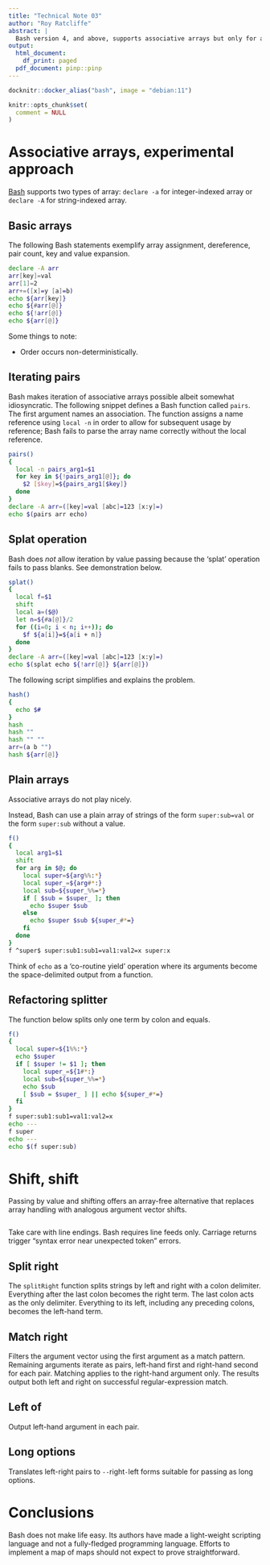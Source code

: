 ```yaml
---
title: "Technical Note 03"
author: "Roy Ratcliffe"
abstract: |
  Bash version 4, and above, supports associative arrays but only for a single dimension; it does _not_ support associations between key and subordinate associative arrays. Key-value pairs are purely string-string. Here follows an adventure across the isoteric and ancient land of Bourne-Again shell.
output:
  html_document:
    df_print: paged
  pdf_document: pinp::pinp
---
```


```r
docknitr::docker_alias("bash", image = "debian:11")

knitr::opts_chunk$set(
  comment = NULL
)
```

[man-7-bash]:https://man7.org/linux/man-pages/man1/bash.1.html

# Associative arrays, experimental approach

[Bash][man-7-bash] supports two types of array: `declare -a` for integer-indexed array or `declare -A` for string-indexed array.

## Basic arrays
The following Bash statements exemplify array assignment, dereference, pair count, key and value expansion.

```bash
declare -A arr
arr[key]=val
arr[1]=2
arr+=([x]=y [a]=b)
echo ${arr[key]}
echo ${#arr[@]}
echo ${!arr[@]}
echo ${arr[@]}
```

Some things to note:

* Order occurs non-deterministically.

## Iterating pairs
Bash makes iteration of associative arrays possible albeit somewhat idiosyncratic. The following snippet defines a Bash function called `pairs`. The first argument names an association. The function assigns a name reference using `local -n` in order to allow for subsequent usage by reference; Bash fails to parse the array name correctly without the local reference.

```bash
pairs()
{
  local -n pairs_arg1=$1
  for key in ${!pairs_arg1[@]}; do
    $2 [$key]=${pairs_arg1[$key]}
  done
}
declare -A arr=([key]=val [abc]=123 [x:y]=)
echo $(pairs arr echo)
```

## Splat operation
Bash does *not* allow iteration by value passing because the 'splat' operation fails to pass blanks. See demonstration below.

```bash
splat()
{
  local f=$1
  shift
  local a=($@)
  let n=${#a[@]}/2
  for ((i=0; i < n; i++)); do
    $f ${a[i]}=${a[i + n]}
  done
}
declare -A arr=([key]=val [abc]=123 [x:y]=)
echo $(splat echo ${!arr[@]} ${arr[@]})
```

The following script simplifies and explains the problem.

```bash
hash()
{
  echo $#
}
hash
hash ""
hash "" ""
arr=(a b "")
hash ${arr[@]}
```

## Plain arrays
Associative arrays do not play nicely.

Instead, Bash can use a plain array of strings of the form `super:sub=val` or the form `super:sub` without a value.

```bash
f()
{
  local arg1=$1
  shift
  for arg in $@; do
    local super=${arg%%:*}
    local super_=${arg#*:}
    local sub=${super_%%=*}
    if [ $sub = $super_ ]; then
      echo $super $sub
    else
      echo $super $sub ${super_#*=}
    fi
  done
}
f ^super$ super:sub1:sub1=val1:val2=x super:x
```

Think of `echo` as a 'co-routine yield' operation where its arguments become the space-delimited output from a function.

## Refactoring splitter
The function below splits only one term by colon and equals.

```bash
f()
{
  local super=${1%%:*}
  echo $super
  if [ $super != $1 ]; then
    local super_=${1#*:}
    local sub=${super_%%=*}
    echo $sub
    [ $sub = $super_ ] || echo ${super_#*=}
  fi
}
f super:sub1:sub1=val1:val2=x
echo ---
f super
echo ---
echo $(f super:sub)
```

# Shift, shift

Passing by value and shifting offers an array-free alternative that replaces array handling with analogous argument vector shifts.

```bash
```

Take care with line endings. Bash requires line feeds only. Carriage returns trigger "syntax error near unexpected token" errors.

## Split right
The `splitRight` function splits strings by left and right with a colon delimiter. Everything after the last colon becomes the right term. The last colon acts as the only delimiter. Everything to its left, including any preceding colons, becomes the left-hand term.

## Match right
Filters the argument vector using the first argument as a match pattern. Remaining arguments iterate as pairs, left-hand first and right-hand second for each pair. Matching applies to the right-hand argument only. The results output both left and right on successful regular-expression match.

## Left of
Output left-hand argument in each pair.

## Long options
Translates left-right pairs to `--`right`-`left forms suitable for passing as long options.

# Conclusions

Bash does not make life easy. Its authors have made a light-weight scripting language and not a fully-fledged programming language. Efforts to implement a map of maps should not expect to prove straightforward.
